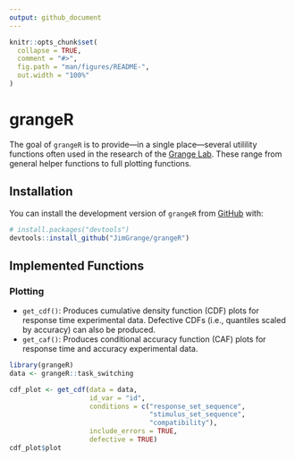 ```yaml
---
output: github_document
---
```


<!-- README.md is generated from README.Rmd. Please edit that file -->

```r
knitr::opts_chunk$set(
  collapse = TRUE,
  comment = "#>",
  fig.path = "man/figures/README-",
  out.width = "100%"
)
```

# grangeR

The goal of `grangeR` is to provide---in a single place---several utilility functions often used 
in the research of the [Grange Lab](https://jimgrange.github.io/). These range from general helper functions to full plotting functions.

## Installation

You can install the development version of `grangeR` from [GitHub](https://github.com/) with:

``` r
# install.packages("devtools")
devtools::install_github("JimGrange/grangeR")
```

## Implemented Functions

### Plotting
* `get_cdf()`: Produces cumulative density function (CDF) plots for response time experimental data. Defective CDFs (i.e., quantiles scaled by accuracy) can also be produced.
* `get_caf()`: Produces conditional accuracy function (CAF) plots for response time and accuracy experimental data. 

```r
library(grangeR)
data <- grangeR::task_switching

cdf_plot <- get_cdf(data = data, 
                    id_var = "id", 
                    conditions = c("response_set_sequence", 
                                   "stimulus_set_sequence",
                                   "compatibility"), 
                    include_errors = TRUE,
                    defective = TRUE)
cdf_plot$plot
```

